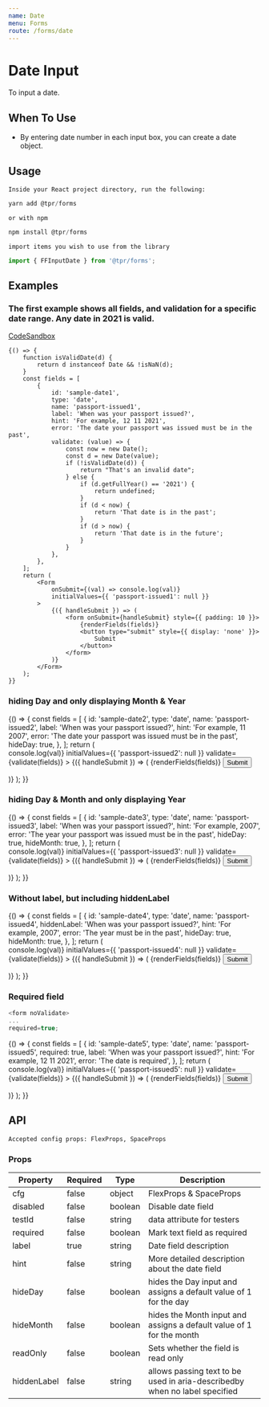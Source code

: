 ```yaml
---
name: Date
menu: Forms
route: /forms/date
---
```



# Date Input

To input a date.

## When To Use

- By entering date number in each input box, you can create a date object.

## Usage

`Inside your React project directory, run the following:`

```js
yarn add @tpr/forms
```

`or with npm`

```js
npm install @tpr/forms
```

`import items you wish to use from the library`

```js
import { FFInputDate } from '@tpr/forms';
```

## Examples

### The first example shows all fields, and validation for a specific date range. Any date in 2021 is valid.

[CodeSandbox](https://codesandbox.io/s/nice-dream-xs3zp)

<Playground>

    {() => {
    	function isValidDate(d) {
    		return d instanceof Date && !isNaN(d);
    	}
    	const fields = [
    		{
    			id: 'sample-date1',
    			type: 'date',
    			name: 'passport-issued1',
    			label: 'When was your passport issued?',
    			hint: 'For example, 12 11 2021',
    			error: 'The date your passport was issued must be in the past',
    			validate: (value) => {
    				const now = new Date();
    				const d = new Date(value);
    				if (!isValidDate(d)) {
    					return "That's an invalid date";
    				} else {
    					if (d.getFullYear() == '2021') {
    						return undefined;
    					}
    					if (d < now) {
    						return 'That date is in the past';
    					}
    					if (d > now) {
    						return 'That date is in the future';
    					}
    				}
    			},
    		},
    	];
    	return (
    		<Form
    			onSubmit={(val) => console.log(val)}
    			initialValues={{ 'passport-issued1': null }}
    		>
    			{({ handleSubmit }) => (
    				<form onSubmit={handleSubmit} style={{ padding: 10 }}>
    					{renderFields(fields)}
    					<button type="submit" style={{ display: 'none' }}>
    						Submit
    					</button>
    				</form>
    			)}
    		</Form>
    	);
    }}

</Playground>

### hiding Day and only displaying Month & Year

<Playground>
	{() => {
		const fields = [
			{
				id: 'sample-date2',
				type: 'date',
				name: 'passport-issued2',
				label: 'When was your passport issued?',
				hint: 'For example, 11 2007',
				error: 'The date your passport was issued must be in the past',
				hideDay: true,
			},
		];
		return (
			<Form
				onSubmit={(val) => console.log(val)}
				initialValues={{ 'passport-issued2': null }}
				validate={validate(fields)}
			>
				{({ handleSubmit }) => (
					<form onSubmit={handleSubmit} style={{ padding: 10 }}>
						{renderFields(fields)}
						<button type="submit" style={{ display: 'none' }}>
							Submit
						</button>
					</form>
				)}
			</Form>
		);
	}}
</Playground>

### hiding Day & Month and only displaying Year

<Playground>
	{() => {
		const fields = [
			{
				id: 'sample-date3',
				type: 'date',
				name: 'passport-issued3',
				label: 'When was your passport issued?',
				hint: 'For example, 2007',
				error: 'The year your passport was issued must be in the past',
				hideDay: true,
				hideMonth: true,
			},
		];
		return (
			<Form
				onSubmit={(val) => console.log(val)}
				initialValues={{ 'passport-issued3': null }}
				validate={validate(fields)}
			>
				{({ handleSubmit }) => (
					<form onSubmit={handleSubmit} style={{ padding: 10 }}>
						{renderFields(fields)}
						<button type="submit" style={{ display: 'none' }}>
							Submit
						</button>
					</form>
				)}
			</Form>
		);
	}}
</Playground>

### Without label, but including hiddenLabel

<Playground>
	{() => {
		const fields = [
			{
				id: 'sample-date4',
				type: 'date',
				name: 'passport-issued4',
				hiddenLabel: 'When was your passport issued?',
				hint: 'For example, 2007',
				error: 'The year must be in the past',
				hideDay: true,
				hideMonth: true,
			},
		];
		return (
			<Form
				onSubmit={(val) => console.log(val)}
				initialValues={{ 'passport-issued4': null }}
				validate={validate(fields)}
			>
				{({ handleSubmit }) => (
					<form onSubmit={handleSubmit} style={{ padding: 10 }}>
						{renderFields(fields)}
						<button type="submit" style={{ display: 'none' }}>
							Submit
						</button>
					</form>
				)}
			</Form>
		);
	}}
</Playground>

### Required field

```js
<form noValidate>
...
required=true;
```

<Playground>
	{() => {
		const fields = [
			{
				id: 'sample-date5',
				type: 'date',
				name: 'passport-issued5',
				required: true,
				label: 'When was your passport issued?',
   			hint: 'For example, 12 11 2021',
				error: 'The date is required',
 			},
		];
		return (
			<Form
				onSubmit={(val) => console.log(val)}
				initialValues={{ 'passport-issued5': null }}
				validate={validate(fields)}
			>
				{({ handleSubmit }) => (
					<form onSubmit={handleSubmit} style={{ padding: 10 }} noValidate>
						{renderFields(fields)}
						<button type="submit" style={{ display: 'none' }}>
							Submit
						</button>
					</form>
				)}
			</Form>
		);
	}}
</Playground>

## API

```
Accepted config props: FlexProps, SpaceProps
```

### Props

| Property    | Required | Type    | Description                                                                |
| ----------- | -------- | ------- | -------------------------------------------------------------------------- |
| cfg         | false    | object  | FlexProps & SpaceProps                                                     |
| disabled    | false    | boolean | Disable date field                                                         |
| testId      | false    | string  | data attribute for testers                                                 |
| required    | false    | boolean | Mark text field as required                    														|
| label       | true     | string  | Date field description                                                     |
| hint        | false    | string  | More detailed description about the date field                             |
| hideDay     | false    | boolean | hides the Day input and assigns a default value of 1 for the day           |
| hideMonth   | false    | boolean | hides the Month input and assigns a default value of 1 for the month       |
| readOnly    | false    | boolean | Sets whether the field is read only                                        |
| hiddenLabel | false    | string  | allows passing text to be used in aria-describedby when no label specified |
